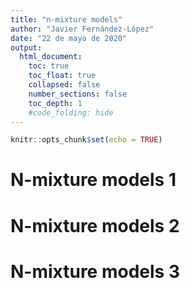 ```yaml
---
title: "n-mixture models"
author: "Javier Fernández-López"
date: "22 de mayo de 2020"
output: 
  html_document:
    toc: true
    toc_float: true
    collapsed: false
    number_sections: false
    toc_depth: 1
    #code_folding: hide
---
```


```r
knitr::opts_chunk$set(echo = TRUE)
```

# N-mixture models 1

# N-mixture models 2

# N-mixture models 3

